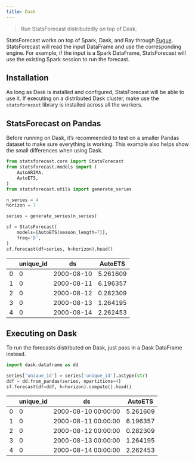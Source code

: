 ```yaml
---
title: Dask
---
```


> Run StatsForecast distributedly on top of Dask.

StatsForecast works on top of Spark, Dask, and Ray through
[Fugue](https://github.com/fugue-project/fugue/). StatsForecast will
read the input DataFrame and use the corresponding engine. For example,
if the input is a Spark DataFrame, StatsForecast will use the existing
Spark session to run the forecast.

## Installation

As long as Dask is installed and configured, StatsForecast will be able
to use it. If executing on a distributed Dask cluster, make use the
`statsforecast` library is installed across all the workers.

## StatsForecast on Pandas

Before running on Dask, it’s recommended to test on a smaller Pandas
dataset to make sure everything is working. This example also helps show
the small differences when using Dask.

```python
from statsforecast.core import StatsForecast
from statsforecast.models import ( 
    AutoARIMA,
    AutoETS,
)
from statsforecast.utils import generate_series
```


```python
n_series = 4
horizon = 7

series = generate_series(n_series)

sf = StatsForecast(
    models=[AutoETS(season_length=7)],
    freq='D',
)
sf.forecast(df=series, h=horizon).head()
```

|     | unique_id | ds         | AutoETS  |
|-----|-----------|------------|----------|
| 0   | 0         | 2000-08-10 | 5.261609 |
| 1   | 0         | 2000-08-11 | 6.196357 |
| 2   | 0         | 2000-08-12 | 0.282309 |
| 3   | 0         | 2000-08-13 | 1.264195 |
| 4   | 0         | 2000-08-14 | 2.262453 |

## Executing on Dask

To run the forecasts distributed on Dask, just pass in a Dask DataFrame
instead.

```python
import dask.dataframe as dd
```


```python
series['unique_id'] = series['unique_id'].astype(str)
ddf = dd.from_pandas(series, npartitions=4)
sf.forecast(df=ddf, h=horizon).compute().head()
```

|     | unique_id | ds                  | AutoETS  |
|-----|-----------|---------------------|----------|
| 0   | 0         | 2000-08-10 00:00:00 | 5.261609 |
| 1   | 0         | 2000-08-11 00:00:00 | 6.196357 |
| 2   | 0         | 2000-08-12 00:00:00 | 0.282309 |
| 3   | 0         | 2000-08-13 00:00:00 | 1.264195 |
| 4   | 0         | 2000-08-14 00:00:00 | 2.262453 |

